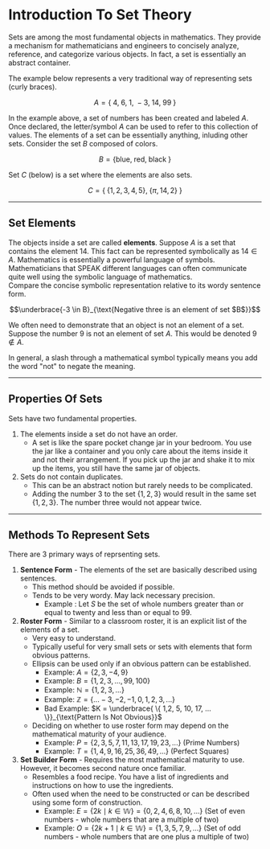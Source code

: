 # Introduction To Set Theory

Sets are among the most fundamental objects in mathematics.  They provide a mechanism for mathematicians and engineers to concisely analyze, reference, and categorize various objects. 
In fact, a set is essentially an abstract container. 

The example below represents a very traditional way of representing sets (curly braces). 

$$ A = \{ \; 4,\; 6,\; 1,\; -3,\; 14,\; 99 \; \}$$

In the example above, a set of numbers has been created and labeled $A$.  Once declared, the letter/symbol $A$ can be used to refer to this collection of values.  The elements of a set can be essentially anything, inluding other sets.  Consider the set $B$ composed of colors.

$$B = \{ \text{blue}, \; \text{red},\; \text{black}\; \}$$

Set $C$ (below) is a set where the elements are also sets.

$$C = \{ \; \{ 1,2,3,4,5\}, \; \{\pi, 14, 2\} \;\}$$

***

## Set Elements

The objects inside a set are called **elements**.  Suppose $A$ is a set that contains the element $14$. This fact can be represented symbolically as $14 \in A$. Mathematics is essentially a powerful language of symbols.  Mathematicians that SPEAK different languages can often communicate quite well using the symbolic language of mathematics.  
Compare the concise symbolic representation relative to its wordy sentence form.

$$\underbrace{-3 \in B}_{\text{Negative three is an element of set $B$}}$$

We often need to demonstrate that an object is not an element of a set.  Suppose the number $9$ is not an element of set $A$.  This would be denoted $9 \notin A$. 

In general, a slash through a mathematical symbol typically means you add the word "not" to negate the meaning.

***

## Properties Of Sets 

Sets have two fundamental properties. 
1. The elements inside a set do not have an order.
    * A set is like the spare pocket change jar in your bedroom.  You use the jar like a container and you only care about the items inside it and not their arrangement.  If you pick up the jar and shake it to mix up the items, you still have the same jar of objects. 
2. Sets do not contain duplicates.
    * This can be an abstract notion but rarely needs to be complicated.
    * Adding the number 3 to the set $\{1,2,3\}$ would result in the same set $\{1,2,3\}$.  The number three would not appear twice.

***

## Methods To Represent Sets

There are 3 primary ways of reprsenting sets.

1.  **Sentence Form** - The elements of the set are basically described using sentences.
    *   This method should be avoided if possible.
    *   Tends to be very wordy. May lack necessary precision.  
        * Example : Let $S$ be the set of whole numbers greater than or equal to twenty and less than or equal to 99.
2.  **Roster Form** - Similar to a classroom roster, it is an explicit list of the elements of a set.
    *   Very easy to understand.
    *   Typically useful for very small sets or sets with elements that form obvious patterns.
    *   Ellipsis can be used only if an obvious pattern can be established.     
        * Example: $A = \{ 2,3,-4,9\}$
        * Example: $B = \{ 1,2,3,...,99,100\}$
        * Example: $\mathbb{N} = \{1,2,3,...\}$
        * Example: $\mathbb{Z} = \{...-3,-2,-1,0,1,2,3,...\}$ 
        * Bad Example: $K = \underbrace{ \{ 1,2, 5, 10, 17, ... \}}_{\text{Pattern Is Not Obvious}}$
    *   Deciding on whether to use roster form may depend on the mathematical maturity of your audience.
        * Example: $P = \{2,3,5,7,11,13,17,19,23,...\}$  (Prime Numbers)
        * Example: $T = \{1,4,9,16,25,36,49,...\}$ (Perfect Squares)
3.  **Set Builder Form** - Requires the most mathematical maturity to use. However, it becomes second nature once familiar.
    *   Resembles a food recipe.  You have a list of ingredients and instructions on how to use the ingredients.
    *   Often used when the need to be constructed or can be described using some form of construction.
        * Example: $E = \{ 2k \; \mid \; k \in \mathbb{W}\} = \{0,2,4,6,8,10,...\}$   (Set of even numbers - whole numbers that are a multiple of two)
        * Example: $O = \{ 2k+1 \; \mid \; k \in \mathbb{W}\} = \{1,3,5,7,9,...\}$  (Set of odd numbers - whole numbers that are one plus a multiple of two)

